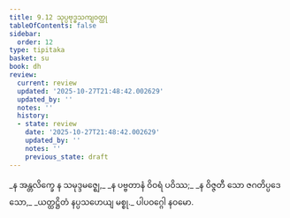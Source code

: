 ```yaml
---
title: 9.12 သုပ္ပဗုဒ္ဓသကျဝတ္ထု
tableOfContents: false
sidebar:
  order: 12
type: tipitaka
basket: su
book: dh
review:
  current: review
  updated: '2025-10-27T21:48:42.002629'
  updated_by: ''
  notes: ''
  history:
  - state: review
    date: '2025-10-27T21:48:42.002629'
    updated_by: ''
    notes: ''
    previous_state: draft
---
```



<ReviewStatus review={frontmatter.review} showDetails={true} />

<HypothesisAnnotation frontmatter={frontmatter} />

<DynamicBreadcrumb />

<Division number="128" book="dh" e="ch" v="18" p="32">

<Paragraph number="137" type="verses" book="dh">
_န အန္တလိက္ခေ န သမုဒ္ဒမဇ္ဈေ,_  
_န ပဗ္ဗတာနံ ဝိဝရံ ပဝိဿ;_  
_န ဝိဇ္ဇတီ သော ဇဂတိပ္ပဒေသော,_  
_ယတ္ထဋ္ဌိတံ နပ္ပသဟေယျ မစ္စု._  


</Paragraph>
</Division>

<Paragraph number="138" type="center" book="dh">
ပါပဝဂ္ဂေါ နဝမော.
</Paragraph>